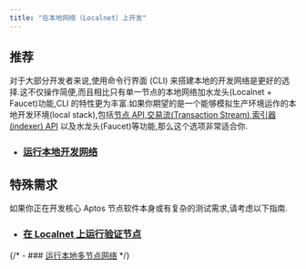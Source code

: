 ```yaml
---
title: "在本地网络（Localnet）上开发"
---
```


## 推荐

对于大部分开发者来说,使用命令行界面 (CLI) 来搭建本地的开发网络是更好的选择.这不仅操作简便,而且相比只有单一节点的本地网络加水龙头(Localnet + Faucet)功能,CLI 的特性更为丰富.如果你期望的是一个能够模拟生产环境运作的本地开发环境(local stack),包括[节点 API](/zh/build/apis),[交易流(Transaction Stream)](/zh/build/indexer/txn-stream),[索引器(indexer) API](/zh/build/indexer) 以及水龙头(Faucet)等功能,那么这个选项非常适合你.

- ### [运行本地开发网络](/zh/network/nodes/localnet/local-development-network)

## 特殊需求

如果你正在开发核心 Aptos 节点软件本身或有复杂的测试需求,请考虑以下指南.

- ### [在 Localnet 上运行验证节点](/zh/network/nodes/localnet/run-a-localnet)

{/* - ### [运行本地多节点网络](./localnet/running-a-local-multi-node-network.mdx) */}
